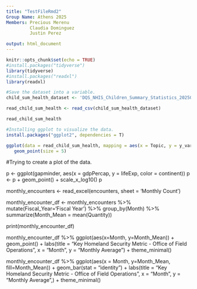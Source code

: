```yaml
---
title: "TestFileRmd2"
Group Name: Athens 2025
Members: Precious Merenu 
         Claudia Dominguez
         Justin Perez

output: html_document
---
```


```r
knitr::opts_chunk$set(echo = TRUE)
#install.packages("tidyverse")
library(tidyverse)
#install.packages("readxl")
library(readxl)
```



```r
#Save the dataset into a variable. 
child_sum_health_dataset <- 'DQS_NHIS_Children_Summary_Statistics_20250410.csv' 

read_child_sum_health <- read_csv(child_sum_health_dataset)

read_child_sum_health
```

```r
#Installing ggplot to visualize the data. 
install.packages("ggplot2", dependencies = T) 

ggplot(data = read_child_sum_health, mapping = aes(x = Topic, y = y_variable, color = Classification)) +
   geom_point(size = 5)

```
#Trying to create a plot of the data. 

p <- ggplot(gapminder, aes(x = gdpPercap, y = lifeExp, color = continent)) 
p <- p +  geom_point() + scale_x_log10() 
p


monthly_encounters <- read_excel(encounters, sheet = 'Monthly Count')

monthly_encounter_df <- monthly_encounters %>% mutate(Fiscal_Year='Fiscal Year') %>%
  group_by(Month) %>%
  summarize(Month_Mean = mean(Quantity))

print(monthly_encounter_df)

monthly_encounter_df %>% 
  ggplot(aes(x=Month, y=Month_Mean)) + 
  geom_point() +
  labs(title = "Key Homeland Security Metric - Office of Field Operations",
       x = "Month",
       y = "Monthly Average") +
  theme_minimal()

monthly_encounter_df %>%
  ggplot(aes(x = Month, y=Month_Mean, fill=Month_Mean)) +
  geom_bar(stat = "identity") +
  labs(title = "Key Homeland Security Metric - Office of Field Operations ",
       x = "Month",
       y = "Monthly Average",) +
  theme_minimal()
